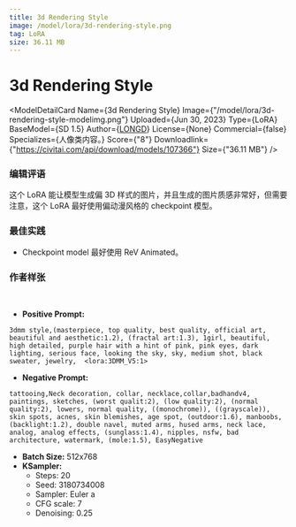 ```yaml
---
title: 3d Rendering Style
image: /model/lora/3d-rendering-style.png
tag: LoRA
size: 36.11 MB
---
```


# 3d Rendering Style

<ModelDetailCard 
  Name={<span>3d Rendering Style</span>}
  Image={"/model/lora/3d-rendering-style-modelimg.png"}
  Uploaded={<span>Jun 30, 2023</span>}
  Type={<span>LoRA</span>}
  BaseModel={<span>SD 1.5</span>}
  Author={<a href="https://civitai.com/user/LONGD">LONGD</a>}
  License={<span>None</span>}
  Commercial={false}
  Specializes={<span>人像类内容。</span>}
  Score={"8"}
  Downloadlink={"https://civitai.com/api/download/models/107366"}
  Size={"36.11 MB"}
/>

### 编辑评语
这个 LoRA 能让模型生成偏 3D 样式的图片，并且生成的图片质感非常好，但需要注意，这个 LoRA 最好使用偏动漫风格的 checkpoint 模型。

### 最佳实践
* Checkpoint model 最好使用 ReV Animated。

### 作者样张
<br/>
<PhotoProvider>
  <PhotoView src="/model/lora/006.png">
    <img src="/model/lora/006.png" alt="" className='rounded-lg'/>
  </PhotoView>
</PhotoProvider>

* **Positive Prompt:** 
```plaintext
3dmm style,(masterpiece, top quality, best quality, official art, beautiful and aesthetic:1.2), (fractal art:1.3), 1girl, beautiful, high detailed, purple hair with a hint of pink, pink eyes, dark lighting, serious face, looking the sky, sky, medium shot, black sweater, jewelry,  <lora:3DMM_V5:1>
```
* **Negative Prompt:** 
```plaintext
tattooing,Neck decoration, collar, necklace,collar,badhandv4, paintings, sketches, (worst qualit:2), (low quality:2), (normal quality:2), lowers, normal quality, ((monochrome)), ((grayscale)), skin spots, acnes, skin blemishes, age spot, (outdoor:1.6), manboobs, (backlight:1.2), double navel, muted arms, hused arms, neck lace, analog, analog effects, (sunglass:1.4), nipples, nsfw, bad architecture, watermark, (mole:1.5), EasyNegative
```
* **Batch Size:** 512x768
* **KSampler:**
  * Steps: 20
  * Seed: 3180734008
  * Sampler: Euler a
  * CFG scale: 7
  * Denoising: 0.25